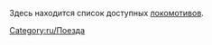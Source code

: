 
Здесь находится список доступных [[ru/Manual/Base Set/Vehicles/Поезда|локомотивов]].

[[Category:ru/Поезда]]